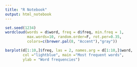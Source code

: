 ---
title: "R Notebook"
output: html_notebook
---



```{r}
set.seed(1234)
wordcloud(words = d$word, freq = d$freq, min.freq = 1,
          max.words=10, random.order=F, rot.per=0.35, 
          colors=c(brewer.pal(8, "Accent"),"gray"))
```

```{r}
barplot(d[1:10,]$freq, las = 2, names.arg = d[1:10,]$word,
        col ="lightblue", main ="Most frequent words",
        ylab = "Word frequencies")

```

